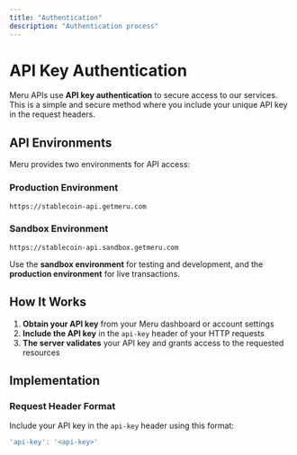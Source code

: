 ```yaml
---
title: "Authentication"
description: "Authentication process"
---
```


# API Key Authentication

Meru APIs use **API key authentication** to secure access to our services. This is a simple and secure method where you include your unique API key in the request headers.

## API Environments

Meru provides two environments for API access:

### Production Environment
```
https://stablecoin-api.getmeru.com
```

### Sandbox Environment
```
https://stablecoin-api.sandbox.getmeru.com
```

Use the **sandbox environment** for testing and development, and the **production environment** for live transactions.

## How It Works

1. **Obtain your API key** from your Meru dashboard or account settings
2. **Include the API key** in the `api-key` header of your HTTP requests
3. **The server validates** your API key and grants access to the requested resources

## Implementation

### Request Header Format

Include your API key in the `api-key` header using this format:

```js
'api-key': '<api-key>'
```